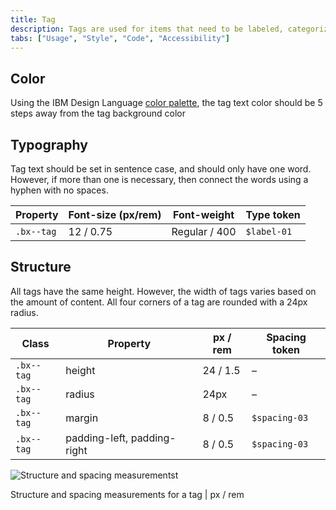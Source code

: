 ```yaml
---
title: Tag
description: Tags are used for items that need to be labeled, categorized, or organized using keywords that describe them.
tabs: ["Usage", "Style", "Code", "Accessibility"]
---
```


## Color

Using the IBM Design Language
[color palette](https://www.ibm.com/design/language/elements/color), the tag
text color should be 5 steps away from the tag background color

## Typography

Tag text should be set in sentence case, and should only have one word. However,
if more than one is necessary, then connect the words using a hyphen with no
spaces.

| Property   | Font-size (px/rem) | Font-weight   | Type token  |
| ---------- | ------------------ | ------------- | ----------- |
| `.bx--tag` | 12 / 0.75          | Regular / 400 | `$label-01` |

## Structure

All tags have the same height. However, the width of tags varies based on the
amount of content. All four corners of a tag are rounded with a 24px radius.

| Class      | Property                    | px / rem | Spacing token |
| ---------- | --------------------------- | -------- | ------------- |
| `.bx--tag` | height                      | 24 / 1.5 | –             |
| `.bx--tag` | radius                      | 24px     | –             |
| `.bx--tag` | margin                      | 8 / 0.5  | `$spacing-03` |
| `.bx--tag` | padding-left, padding-right | 8 / 0.5  | `$spacing-03` |

<div className="image--fixed">

![Structure and spacing measurementst](images/tag-style-1.png)

</div>

<Caption>Structure and spacing measurements for a tag | px / rem</Caption>
